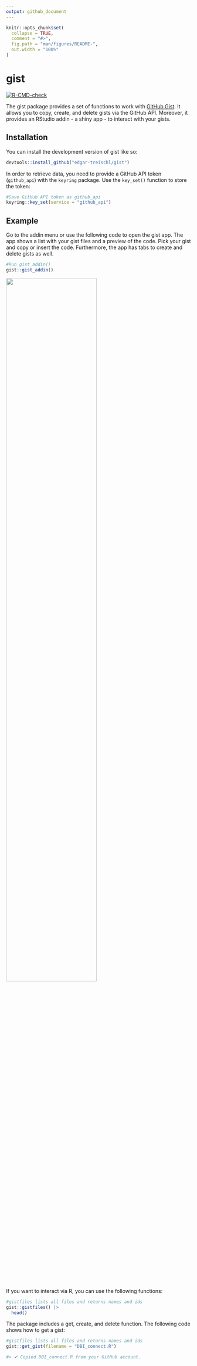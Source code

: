 ```yaml
---
output: github_document
---
```


<!-- README.md is generated from README.Rmd. Please edit that file -->

```r
knitr::opts_chunk$set(
  collapse = TRUE,
  comment = "#>",
  fig.path = "man/figures/README-",
  out.width = "100%"
)
```

# gist

<!-- badges: start -->

[![R-CMD-check](https://github.com/edgar-treischl/gist/actions/workflows/R-CMD-check.yaml/badge.svg)](https://github.com/edgar-treischl/gist/actions/workflows/R-CMD-check.yaml)
<!-- badges: end -->

The gist package provides a set of functions to work with [GitHub Gist](https://gist.github.com/). It allows you to copy, create, and delete gists via the GitHub API. Moreover, it provides an RStudio addin - a shiny app - to interact with your gists.

## Installation

You can install the development version of gist like so:

```r
devtools::install_github("edgar-treischl/gist")
```

In order to retrieve data, you need to provide a GitHub API token (`github_api`) with the `keyring` package. Use the `key_set()` function to store the token:

```r
#Save GitHub API token as github_api
keyring::key_set(service = "github_api")
```

## Example

Go to the addin menu or use the following code to open the gist app. The app shows a list with your gist files and a preview of the code. Pick your gist and copy or insert the code. Furthermore, the app has tabs to create and delete gists as well.

```r
#Run gist_addin()
gist::gist_addin()
```

![](man/figures/gistapp.png){width="70%"}

If you want to interact via R, you can use the following functions:

```r
#gistfiles lists all files and returns names and ids
gist::gistfiles() |> 
  head()
```

The package includes a get, create, and delete function. The following code shows how to get a gist:

```r
#gistfiles lists all files and returns names and ids
gist::get_gist(filename = "DBI_connect.R")

#> ✔ Copied DBI_connect.R from your GitHub account.
```
